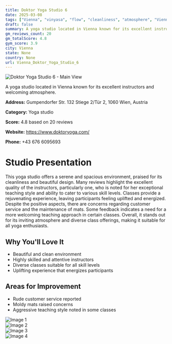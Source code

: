 ```yaml
---
title: Doktor Yoga Studio 6
date: 2025-03-08
tags: ["Vienna", "vinyasa", "flow", "cleanliness", "atmosphere", "Vienna"]  
draft: false
summary: A yoga studio located in Vienna known for its excellent instructors and welcoming atmosphere.
gm_reviews_count: 20
gm_totalScore: 4.8
gym_score: 3.9
city: Vienna
state: None
country: None
url: Vienna_Doktor_Yoga_Studio_6
---
```


<div className="aspect-[16/9] relative my-8">
  <img 
    src="https://lh5.googleusercontent.com/p/AF1QipN7cmduU1bTZOc4bB_eRo1QJAcRAwhthbfL7xCY=w1920-h1080-k-no"
    alt="Doktor Yoga Studio 6 - Main View"
    className="object-cover absolute inset-0 w-full h-full rounded-lg"
  />
</div>

A yoga studio located in Vienna known for its excellent instructors and welcoming atmosphere.

**Address:** Gumpendorfer Str. 132 Stiege 2/Tür 2, 1060 Wien, Austria

**Category:** Yoga studio

**Score:** 4.8 based on 20 reviews

**Website:** https://www.doktoryoga.com/

**Phone:** +43 676 6095693

# Studio Presentation

This yoga studio offers a serene and spacious environment, praised for its cleanliness and beautiful design. Many reviews highlight the excellent quality of the instructors, particularly one, who is noted for her exceptional teaching style and ability to cater to various skill levels. Classes provide a rejuvenating experience, leaving participants feeling uplifted and energized. Despite the positive aspects, there are concerns regarding customer service and the maintenance of mats. Some feedback indicates a need for a more welcoming teaching approach in certain classes. Overall, it stands out for its inviting atmosphere and diverse class offerings, making it suitable for all yoga enthusiasts.

## Why You'll Love It

- Beautiful and clean environment
- Highly skilled and attentive instructors
- Diverse classes suitable for all skill levels
- Uplifting experience that energizes participants

## Areas for Improvement

- Rude customer service reported
- Moldy mats raised concerns
- Aggressive teaching style noted in some classes

<div className="grid grid-cols-1 xl:grid-cols-2 gap-4 my-8">
<div className="aspect-[4/3] relative"><img src="https://lh5.googleusercontent.com/p/AF1QipNjCvFmsa-c6fCjnARFNt2Vof2DHBG02Dh0WNeI=w1920-h1080-k-no" alt="Image 1" className="object-cover absolute inset-0 w-full h-full rounded-lg" /></div>
<div className="aspect-[4/3] relative"><img src="https://lh5.googleusercontent.com/p/AF1QipN5FN_ENs9HqO1BuNdQt5ws7ChndmwDbCpTKoLW=w1920-h1080-k-no" alt="Image 2" className="object-cover absolute inset-0 w-full h-full rounded-lg" /></div>
<div className="aspect-[4/3] relative"><img src="https://lh5.googleusercontent.com/p/AF1QipNlHeYMVRoGrhYqs-LXJ73pa_o8GbLF8evBdf1C=w1920-h1080-k-no" alt="Image 3" className="object-cover absolute inset-0 w-full h-full rounded-lg" /></div>
<div className="aspect-[4/3] relative"><img src="https://lh5.googleusercontent.com/p/AF1QipMmsraXjetRzTQIBhEClkA2En6PrX9TM4LrppuY=w1920-h1080-k-no" alt="Image 4" className="object-cover absolute inset-0 w-full h-full rounded-lg" /></div>
</div>